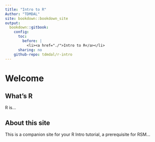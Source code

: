 ```yaml
---
title: "Intro to R"
Author: "TDMDAL"
site: bookdown::bookdown_site
output:
  bookdown::gitbook:
    config:
      toc:
        before: |
          <li><a href="./">Intro to R</a></li>
      sharing: no
    github-repo: tdmdal/r-intro
---
```


# Welcome {-}

## What's R {-}

R is...


## About this site {-}

This is a companion site for your R Intro tutorial, a prerequisite for RSM...
